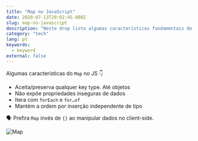 ```yaml
---
title: "Map no JavaScript"
date: 2020-07-13T20:02:45.080Z
slug: map-no-javascript
description: "Neste drop listo algumas características fundamentais do objeto Map no JavaScript."
category: "tech"
lang: pt
keywords:
  - keyword
external: false
---
```



<Drop>

Algumas características do `Map` no JS 👇

- Aceita/preserva qualquer key type. Até objetos
- Não expõe propriedades inseguras de dados
- Itera com `forEach` e `for…of`
- Mantém a ordem por inserção independente de tipo

🗣 Prefira `Map` invés de `{}` ao manipular dados no client-side.

![Map](https://pbs.twimg.com/media/Eczg2ZSWsAcjSTW?format=jpg&name=small)

</Drop>
